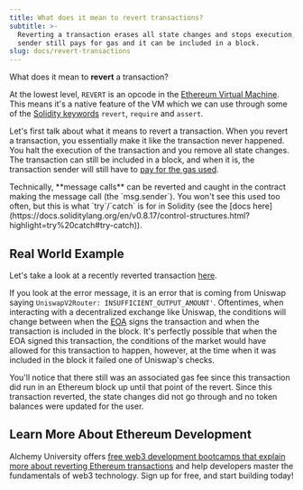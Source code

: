 ```yaml
---
title: What does it mean to revert transactions?
subtitle: >-
  Reverting a transaction erases all state changes and stops execution, but the
  sender still pays for gas and it can be included in a block.
slug: docs/revert-transactions
---
```



What does it mean to **revert** a transaction?

At the lowest level, `REVERT` is an opcode in the [Ethereum Virtual Machine](/docs/what-is-ethereum). This means it's a native feature of the VM which we can use through some of the [Solidity keywords](/docs/how-does-solidity-work) `revert`, `require` and `assert`.

Let's first talk about what it means to revert a transaction. When you revert a transaction, you essentially make it like the transaction never happened. You halt the execution of the transaction and you remove all state changes. The transaction can still be included in a block, and when it is, the transaction sender will still have to [pay for the gas used](/docs/ethereum-gas).

<Info>
  Technically, **message calls** can be reverted and caught in the contract making the message call (the `msg.sender`). You won't see this used too often, but this is what `try`/`catch` is for in Solidity (see the [docs here](https://docs.soliditylang.org/en/v0.8.17/control-structures.html?highlight=try%20catch#try-catch)).
</Info>

## Real World Example

Let's take a look at a recently reverted transaction [here](https://etherscan.io/tx/0x6def53bf56c2eb9dc08c6b87eeaadf90c46c0f4a57aab5ce9ca1481e7ff690d5).

If you look at the error message, it is an error that is coming from Uniswap saying `UniswapV2Router: INSUFFICIENT_OUTPUT_AMOUNT'`. Oftentimes, when interacting with a decentralized exchange like Uniswap, the conditions will change between when the [EOA](/docs/ethereum-accounts) signs the transaction and when the transaction is included in the block. It's perfectly possible that when the EOA signed this transaction, the conditions of the market would have allowed for this transaction to happen, however, at the time when it was included in the block it failed one of Uniswap's checks.

You'll notice that there still was an associated gas fee since this transaction did run in an Ethereum block up until that point of the revert. Since this transaction reverted, the state changes did not go through and no token balances were updated for the user.

## Learn More About Ethereum Development

Alchemy University offers [free web3 development bootcamps that explain more about reverting Ethereum transactions](https://university.alchemy.com/ethereum) and help developers master the fundamentals of web3 technology. Sign up for free, and start building today!
